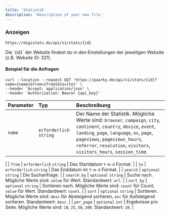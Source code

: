 ```yaml
---
title: 'Statistik'
description: 'Description of your new file.'
---
```



### Anzeigen

```
https://digistats.de/api/v1/stats/{id}
```

<Note>
Die `{id}` der Website findest du in den Einstellungen der jeweiligen Website (z.B. Website ID: 321).
</Note>

#### Beispiel für die Anfragen

```
curl --location --request GET 'https://paarky.de/api/v1/stats/{id}?name={name}&from={from}&to={to}' \
--header 'Accept: application/json' \
--header 'Authorization: Bearer {api_key}'
```

| Parameter       | Typ          | Beschreibung  |
| :------------- |:-------------| :-------------|
| `name`      | `erforderlich` `string` | Der Name der Statistik. Mögliche Werte sind: `browser`, `campaign`, `city`, `continent`, `country`, `device`, `event`, `landing_page`, `language`, `os`, `page`, `pageviews`, `pageviews_hours`, `referrer`, `resolution`, `visitors`, `visitors_hours`, `session_time`.
 |
 | `from`      | `erforderlich` `string` | Das Startdatum `Y-m-d` Format.
 |
 | `to`      | `erforderlich` `string` | Das Enddatum im `Y-m-d` Format.
 |
 | `search`      | `optional` `string` | Die Suchanfrage.
 |
 | `search_by`      | `optional` `string` | Suche nach. Mögliche Werte sind: `value` für Wert. Standardwert: `url`.
 |
| `sort_by`      | `optional` `string` | Sortieren nach. Mögliche Werte sind: `count` für Count, `value` für Wert. Standardwert: `count`.
 |
 | `sort`      | `optional` `string` | Sortieren. Mögliche Werte sind: `desc` für Absteigend sortieren, `asc` für Aufsteigend sortieren. Standardwert: `desc`.
 |
  | `per_page`      | `optional` `int` | Ergebnisse pro Seite. Mögliche Werte sind: `10`, `25`, `50`, `100`. Standardwert: `10`.
 |

